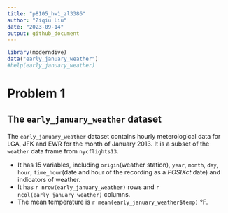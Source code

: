 ```yaml
---
title: "p8105_hw1_zl3386"
author: "Ziqiu Liu"
date: "2023-09-14"
output: github_document
---
```


```r
library(moderndive)
data("early_january_weather")
#help(early_january_weather)
```

# Problem 1

## The `early_january_weather` dataset

The `early_january_weather` dataset contains hourly meterological data for LGA, JFK and EWR for the month of January 2013. It is a subset of the `weather` data frame from `nycflights13`.

* It has 15 variables, including `origin`(weather station), `year`, `month`, `day`, `hour`, `time_hour`(date and hour of the recording as a _POSIXct_ date) and indicators of weather.
* It has `r nrow(early_january_weather)` rows and `r ncol(early_january_weather)` columns.
* The mean temperature is `r mean(early_january_weather$temp)` °F.
